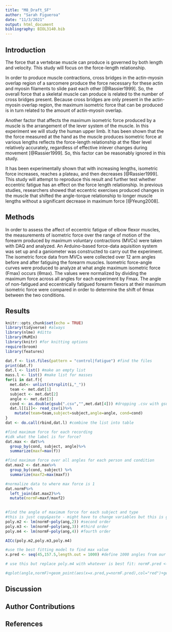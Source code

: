 ```yaml
---
title: "M8_Draft_SF"
author: "Sarah Figueroa"
date: "11/3/2021"
output: html_document
bibliography: BIOL3140.bib
---
```


## Introduction

The force that a vertebrae muscle can produce is governed by both length and velocity. This study will focus on the force-length relationship. 

In order to produce muscle contractions, cross bridges in the actin-myosin overlap region of a sarcomere produce the force necessary for these actin and myosin filaments to slide past each other [@Rassier1999]. So, the overall force that a skeletal muscle can produce is related to the number of cross bridges present. Because cross bridges are only present in the actin-myosin overlap region, the maximum isometric force that can be produced is in turn related to the amount of actin-myosin overlap. 

Another factor that affects the maximum isometric force produced by a muscle is the arrangement of the lever system of the muscle. In this experiment we will study the human upper limb. It has been shown that the the force measured at the hand as the muscle produces isometric force at various lengths reflects the force-length relationship at the fiber level relatively accurately, regardless of effective inlever changes during movement [@Rassier1999]. So, this factor can be reasonably ignored in this study. 

It has been experimentally shown that with increasing lengths, isometric force increases, reaches a plateau, and then decreases [@Rassier1999]. This study will attempt to reproduce this result and further test whether eccentric fatigue has an effect on the force length relationship. In previous studies, researchers showed that eccentric exercises produced changes in the muscle that shifted the angle-torque relationship to longer muscle lengths without a significant decrease in maximum force [@Yeung2008]. 


## Methods
In order to assess the affect of eccentric fatigue of elbow flexor muscles, the measurements of isometric force over the range of motion of the forearm produced by maximum voluntary contractions (MVCs) were taken with DAQ and analyzed. 
An Arduino-based force-data aquisition system was set up and a ganiometer was constructed to carry out the experiment. 
The isometric force data from MVCs were collected over 12 arm angles before and after fatiguing the forearm muscles. Isometric force-angle curves were produced to analyze at what angle maximum isometric force (Fmax) occurs (θmax). The values were normalized by dividing the maximum force across all angles for each experiment by Fmax. The angle of non-fatigued and eccentrically fatigued forearm flexors at their maximum isometric force were compared in order to determine the shift of θmax between the two conditions. 

## Results
```r
knitr::opts_chunk$set(echo = TRUE)
library(tidyverse) #always
library(nlme) #ditto
library(MuMIn)
library(knitr) #for knitting options
require(broom)
library(features)
```

```r
dat.f <- list.files(pattern = "control|fatigue") #find the files
print(dat.f)
dat.l <- list() #make an empty list
mass.l <- list() #make list for masses
for(i in dat.f){
  met.dat<- unlist(strsplit(i,"_"))
  team <- met.dat[1]
  subject <- met.dat[2]
  angle <- met.dat[3]
  cond <- as.double(gsub(".csv","",met.dat[4])) #dropping .csv with gsub
  dat.l[[i]]<- read_csv(i)%>%
    mutate(team=team,subject=subject,angle=angle, cond=cond)
}
dat <- do.call(rbind,dat.l) #combine the list into table
```

```r
#find maximum force for each recording
#idk what the label is for force?
dat.max <- dat%>%
  group_by(cond, subject, angle)%>%
  summarize(maxf=max(f))

#find maximum force over all angles for each person and condition
dat.max2 <- dat.max%>%
  group_by(cond, subject) %>%
  summarize(maxf2=max(maxf))

#normalize data to where max force is 1
dat.normF%>%
  left_join(dat.max2)%>%
  mutate(normF=maxf/maxf2)
  

#find the angle of maximum force for each subject and type
#this is just copy&paste - might have to change variables but this is general idea
poly.m2 <- lm(normF~poly(ang,2)) #second order
poly.m3 <- lm(normF~poly(ang,3)) #third order
poly.m4 <- lm(normF~poly(ang,4)) #fourth order

AICc(poly.m2,poly.m3,poly.m4)

#use the best fitting model to find max value
x.pred <- seq(45,157.5,length.out = 1000) #define 1000 angles from our range

# use this but replace poly.m4 with whatever is best fit: normF.pred <- predict(poly.m4,newdata = data.frame(angle=x.pred)) #predict the force using 1000 angles

#qplot(angle,normF)+geom_point(aes(x=x.pred,y=normF.pred),col="red")+geom_point(aes(x=x.pred[which.max(normF.pred)],y=normF.pred[which.max(normF.pred)]),size=5,col="blue")
```

## Discussion

## Author Contributions

## References